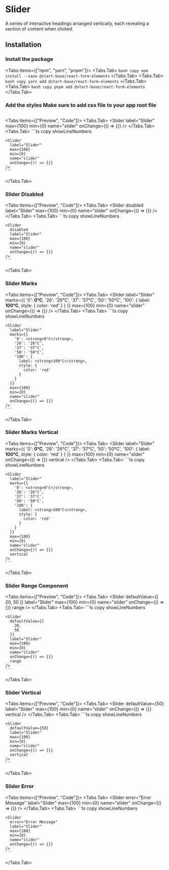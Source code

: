 
# Slider

A series of interactive headings arranged vertically, each revealing a section of content when clicked.

<ApiReferenceButton path="form-slider--docs" />

## Installation

<Steps>

### Install the package

<Tabs items={["npm", "yarn", "pnpm"]}>
  <Tabs.Tab>
    ``` bash copy npm install --save @start-base/react-form-elements ```
  </Tabs.Tab>
  <Tabs.Tab>
    ``` bash copy yarn add @start-base/react-form-elements ```
  </Tabs.Tab>
  <Tabs.Tab>
    ``` bash copy pnpm add @start-base/react-form-elements ```
  </Tabs.Tab>
</Tabs>
### Add the styles Make sure to add css file to your app root file

```tsx copy
```

</Steps>

<Tabs items={["Preview", "Code"]}>
  <Tabs.Tab>
  <Preview height="200px">
   <Slider
      label="Slider"
      max={100}
      min={0}
      name="slider"
      onChange={() => {}}
    />
  </Preview>
  </Tabs.Tab>
  <Tabs.Tab>
    ```ts copy showLineNumbers

    <Slider
      label="Slider"
      max={100}
      min={0}
      name="slider"
      onChange={() => {}}
    />
    ```

  </Tabs.Tab>
</Tabs>

### Slider Disabled

<Tabs items={["Preview", "Code"]}>
  <Tabs.Tab>
  <Preview height="200px">
    <Slider
      disabled
      label="Slider"
      max={100}
      min={0}
      name="slider"
      onChange={() => {}}
    />
    </Preview>
  </Tabs.Tab>
  <Tabs.Tab>
    ```ts copy showLineNumbers

    <Slider
      disabled
      label="Slider"
      max={100}
      min={0}
      name="slider"
      onChange={() => {}}
    />
    ```

  </Tabs.Tab>
</Tabs>

### Slider Marks

<Tabs items={["Preview", "Code"]}>
  <Tabs.Tab>
  <Preview height="200px">
      <Slider
      label="Slider"
      marks={{
        '0': <strong>0°C</strong>,
        '26': '26°C',
        '37': '37°C',
        '50': '50°C',
        '100': {
          label: <strong>100°C</strong>,
          style: {
            color: 'red'
          }
        }
      }}
      max={100}
      min={0}
      name="slider"
      onChange={() => {}}
    />
    </Preview>
  </Tabs.Tab>
  <Tabs.Tab>
    ```ts copy showLineNumbers

    <Slider
      label="Slider"
      marks={{
        '0': <strong>0°C</strong>,
        '26': '26°C',
        '37': '37°C',
        '50': '50°C',
        '100': {
          label: <strong>100°C</strong>,
          style: {
            color: 'red'
          }
        }
      }}
      max={100}
      min={0}
      name="slider"
      onChange={() => {}}
    />
    ```

  </Tabs.Tab>
</Tabs>

### Slider Marks Vertical

<Tabs items={["Preview", "Code"]}>
  <Tabs.Tab>
  <Preview height="400px">
    <Slider
      label="Slider"
      marks={{
        '0': <strong>0°C</strong>,
        '26': '26°C',
        '37': '37°C',
        '50': '50°C',
        '100': {
          label: <strong>100°C</strong>,
          style: {
            color: 'red'
          }
        }
      }}
      max={100}
      min={0}
      name="slider"
      onChange={() => {}}
      vertical
    />
    </Preview>
  </Tabs.Tab>
  <Tabs.Tab>
    ```ts copy showLineNumbers

    <Slider
      label="Slider"
      marks={{
        '0': <strong>0°C</strong>,
        '26': '26°C',
        '37': '37°C',
        '50': '50°C',
        '100': {
          label: <strong>100°C</strong>,
          style: {
            color: 'red'
          }
        }
      }}
      max={100}
      min={0}
      name="slider"
      onChange={() => {}}
      vertical
    />
    ```

  </Tabs.Tab>
</Tabs>

### Slider Range Component

<Tabs items={["Preview", "Code"]}>
  <Tabs.Tab>
  <Preview height="200px">
   <Slider
      defaultValue={[
        20,
        50
      ]}
      label="Slider"
      max={100}
      min={0}
      name="slider"
      onChange={() => {}}
      range
    />
  </Preview>
  </Tabs.Tab>
  <Tabs.Tab>
    ```ts copy showLineNumbers

    <Slider
      defaultValue={[
        20,
        50
      ]}
      label="Slider"
      max={100}
      min={0}
      name="slider"
      onChange={() => {}}
      range
    />
    ```

  </Tabs.Tab>
</Tabs>

### Slider Vertical

<Tabs items={["Preview", "Code"]}>
  <Tabs.Tab>
  <Preview height="200px">
   <Slider
      defaultValue={50}
      label="Slider"
      max={100}
      min={0}
      name="slider"
      onChange={() => {}}
      vertical
    />
  </Preview>
  </Tabs.Tab>
  <Tabs.Tab>
    ```ts copy showLineNumbers

    <Slider
      defaultValue={50}
      label="Slider"
      max={100}
      min={0}
      name="slider"
      onChange={() => {}}
      vertical
    />
    ```

  </Tabs.Tab>
</Tabs>

### Slider Error

<Tabs items={["Preview", "Code"]}>
  <Tabs.Tab>
  <Preview height="200px">
   <Slider
      error="Error Message"
      label="Slider"
      max={100}
      min={0}
      name="slider"
      onChange={() => {}}
    />
  </Preview>
  </Tabs.Tab>
  <Tabs.Tab>
    ```ts copy showLineNumbers

    <Slider
      error="Error Message"
      label="Slider"
      max={100}
      min={0}
      name="slider"
      onChange={() => {}}
    />
    ```

  </Tabs.Tab>
</Tabs>
